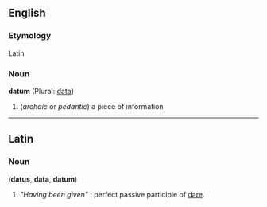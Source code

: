 ==English==
===Etymology===
Latin

===Noun===
'''datum''' (Plural: [[data]])

# (''archaic'' or ''pedantic'') a piece of information

----

==Latin==
===Noun===
('''datus''', '''data''', '''datum''')
# ''"Having been given"'' : perfect passive participle of [[dare#Latin|dare]].